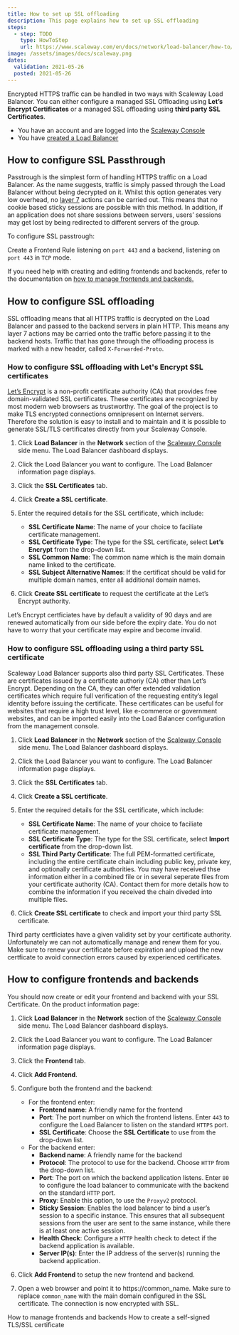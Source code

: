 ```yaml
---
title: How to set up SSL offloading
description: This page explains how to set up SSL offloading
steps:
  - step: TODO
    type: HowToStep
    url: https://www.scaleway.com/en/docs/network/load-balancer/how-to/setup-ssl-offloading/
image: /assets/images/docs/scaleway.png
dates:
  validation: 2021-05-26
  posted: 2021-05-26
---
```


Encrypted HTTPS traffic can be handled in two ways with Scaleway Load Balancer. You can either configure a managed SSL Offloading using **Let’s Encrypt Certificates** or a managed SSL offloading using **third party SSL Certificates**.

<Message type="requirement">

- You have an account and are logged into the [Scaleway Console](https://console.scaleway.com) 
- You have [created a Load Balancer](/network/load-balancer/how-to/create-load-balancer)

</Message>

## How to configure SSL Passthrough

Passtrough is the simplest form of handling HTTPS traffic on a Load Balancer. As the name suggests, traffic is simply passed through the Load Balancer without being decrypted on it. Whilst this option generates very low overhead, no [layer 7](https://en.wikipedia.org/wiki/OSI_model#Layer_7:_Application_Layer) actions can be carried out. This means that no cookie based sticky sessions are possible with this method. 
In addition, if an application does not share sessions between servers, users’ sessions may get lost by being redirected to different servers of the group.

To configure SSL passtrough:

Create a Frontend Rule listening on `port 443` and a backend, listening on `port 443` in `TCP` mode.

If you need help with creating and editing frontends and backends, refer to the documentation on [how to manage frontends and backends.](/network/load-balancer/how-to/manage-frontends-and-backends)

## How to configure SSL offloading

SSL offloading means that all HTTPS traffic is decrypted on the Load Balancer and passed to the backend servers in plain HTTP. This means any layer 7 actions may be carried onto the traffic before passing it to the backend hosts. Traffic that has gone through the offloading process is marked with a new header, called `X-Forwarded-Proto`.

### How to configure SSL offloading with Let's Encrypt SSL certificates

[Let’s Encrypt](https://letsencrypt.org/) is a non-profit certificate authority (CA) that provides free domain-validated SSL certificates. These certificates are recognized by most modern web browsers as trustworthy. The goal of the project is to make TLS encrypted connections omnipresent on Internet servers. Therefore the solution is easy to install and to maintain and it is possible to generate SSL/TLS certificates directly from your Scaleway Console.

1. Click **Load Balancer** in the **Network** section of the [Scaleway Console](https://console.scaleway.com) side menu. The Load Balancer dashboard displays. 

2. Click the Load Balancer you want to configure. The Load Balancer information page displays. 

3. Click the **SSL Certificates** tab. 

4. Click **Create a SSL certificate**.

5. Enter the required details for the SSL certificate, which include:
	- **SSL Certificate Name**: The name of your choice to faciliate certificate management.
	- **SSL Certificate Type**: The type for the SSL certificate, select **Let’s Encrypt** from the drop-down list.
	- **SSL Common Name**: The common name which is the main domain name linked to the certificate.
	- **SSL Subject Alternative Names**: If the certificat should be valid for multiple domain names, enter all additional domain names.

	<Lightbox src="assets/scaleway-create-ssl-lets-encrypt.png" />

6. Click **Create SSL certificate** to request the certificate at the Let’s Encrypt authority.

<Message type="note">

Let’s Encrypt certficiates have by default a validity of 90 days and are renewed automatically from our side before the expiry date. You do not have to worry that your certificate may expire and become invalid.

</Message>

### How to configure SSL offloading using a third party SSL certificate

Scaleway Load Balancer supports also third party SSL Certificates. These are certificates issued by a certificate authoriy (CA) other than Let’s Encrypt. Depending on the CA, they can offer extended validation certificates which require full verification of the requesting entity’s legal identity before issuing the certificate. These certificates can be useful for websites that require a high trust level, like e-commerce or government websites, and can be imported easily into the Load Balancer configuration from the management console.

1. Click **Load Balancer** in the **Network** section of the [Scaleway Console](https://console.scaleway.com) side menu. The Load Balancer dashboard displays. 

2. Click the Load Balancer you want to configure. The Load Balancer information page displays. 

3. Click the **SSL Certificates** tab. 

4. Click **Create a SSL certificate**.

5. Enter the required details for the SSL certificate, which include:
	- **SSL Certificate Name**: The name of your choice to faciliate certificate management.
	- **SSL Certificate Type**: The type for the SSL certificate, select **Import certificate** from the drop-down list.
	- **SSL Third Party Certificate**: The full PEM-formatted certificate, including the entire certificate chain including public key, private key, and optionally certificate authorities. You may have received thse information either in a combined file or in several seperate files from your certificate authority (CA). Contact them for more details how to combine the information if you received the chain diveded into multiple files.

	<Lightbox src="assets/scaleway-create-ssl-third-party.png" />	

6. Click **Create SSL certificate** to check and import your third party SSL certificate.

<Message type="note">

Third party certficiates have a given validity set by your certificate authority. Unfortunately we can not automatically manage and renew them for you. Make sure to renew your certificate before expiration and upload the new certficate to avoid connection errors caused by experienced certificates.

</Message>

## How to configure frontends and backends

You should now create or edit your frontend and backend with your SSL Certificate. On the product information page:

1. Click **Load Balancer** in the **Network** section of the [Scaleway Console](https://console.scaleway.com) side menu. The Load Balancer dashboard displays. 

2. Click the Load Balancer you want to configure. The Load Balancer information page displays. 

3. Click the **Frontend** tab.

4. Click **Add Frontend**.

5. Configure both the frontend and the backend:
	- For the frontend enter:
		- **Frontend name**: A friendly name for the frontend
		- **Port**: The port number on which the frontend listens. Enter `443` to configure the Load Balancer to listen on the standard `HTTPS` port.
		- **SSL Certificate**: Choose the **SSL Certificate** to use from the drop-down list.
	- For the backend enter:
		- **Backend name**: A friendly name for the backend
		- **Protocol**: The protocol to use for the backend. Choose `HTTP` from the drop-down list.
		- **Port**: The port on which the backend application listens. Enter `80` to configure the load balancer to communicate with the backend on the standard `HTTP` port.
		- **Proxy**: Enable this option, to use the `Proxyv2` protocol.
		- **Sticky Session**: Enables the load balancer to bind a user’s session to a specific instance. This ensures that all subsequent sessions from the user are sent to the same instance, while there is at least one active session.
		- **Health Check**: Configure a `HTTP` health check to detect if the backend application is available.
		- **Server IP(s)**: Enter the IP address of the server(s) running the backend application.

6. Click **Add Frontend** to setup the new frontend and backend.

5. Open a web browser and point it to https://common_name. Make sure to replace `common_name` with the main domain configured in the SSL certificate. The connection is now encrypted with SSL.
<Lightbox src="assets/scaleway-connection-encrypted-ssl.png" />	

<Navigation title="See Also">
  <PreviousButton to="/network/load-balancer/how-to/manage-frontends-and-backends/">How to manage frontends and backends</PreviousButton>
  <NextButton to="/network/load-balancer/how-to/create-self-signed-tls-certificate/">How to create a self-signed TLS/SSL certificate</NextButton>
</Navigation>
